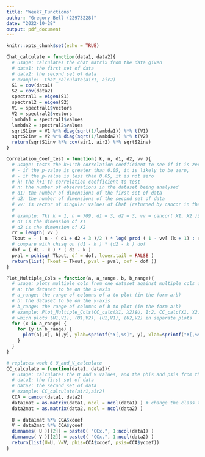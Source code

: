 ---
title: "Week7_Functions"
author: "Gregory Bell (22973228)"
date: "2022-10-28"
output: pdf_document
---

```{r setup, include=FALSE}
knitr::opts_chunk$set(echo = TRUE)
```

```{r}
Chat_calculate = function(data1, data2){
  # usage: calculates the chat matrix from the data given
  # data1: the first set of data
  # data2: the second set of data
  # example:  Chat_calculate(air1, air2)
  S1 = cov(data1)
  S2 = cov(data2)
  spectral1 = eigen(S1)
  spectral2 = eigen(S2)
  V1 = spectral1$vectors
  V2 = spectral2$vectors
  lambda1 = spectral1$values
  lambda2 = spectral2$values
  sqrtS1inv = V1 %*% diag(sqrt(1/lambda1)) %*% t(V1)
  sqrtS2inv = V2 %*% diag(sqrt(1/lambda2)) %*% t(V2)
  return(sqrtS1inv %*% cov(air1, air2) %*% sqrtS2inv)
}
```

```{r}
Correlation_Coef_test = function( k, n, d1, d2, vv ){
  # usage: tests the k+1'th correlation coefficient to see if it is zero or not
  # - if the p-value is greater than 0.05, it is likely to be zero,
  # - if the p-value is less than 0.05, it is not zero
  # k: the k+1'th correlation coefficient to test
  # n: the number of observations in the dataset being analysed
  # d1: the number of dimensions of the first set of data
  # d2: the number of dimensions of the second set of data
  # vv: is vector of singular values of Chat (returned by cancor in the component $cor)
  #
  # example: Tk( k = 1, n = 709, d1 = 3, d2 = 3, vv = cancor( X1, X2 )$cor)
  # d1 is the dimension of X1
  # d2 is the dimension of X2
  rr = length( vv )
  Tkout = - ( n - ( d1 + d2 + 3 )/2 ) * log( prod ( 1 - vv[ (k + 1) : rr ]^2 ) )
  # compare with chisq on (d1 - k ) * (d2 - k ) dof
  dof = ( d1 - k ) * ( d2 - k )
  pval = pchisq( Tkout, df = dof, lower.tail = FALSE )
  return(list( Tkout = Tkout, pval = pval, dof = dof ))
}
```

```{r}
Plot_Multiple_Cols = function(a, a_range, b, b_range){
  # usage: plots multiple cols from one dataset against multiple cols of another dataset
  # a: the dataset to be on the x-axis
  # a_range: the range of columns of a to plot (in the form a:b)
  # b: the dataset to be on the y-axis
  # b_range: the range of columns of b to plot (in the form a:b)
  # example: Plot_Multiple_Cols(CC_calc(X1, X2)$U, 1:2, CC_calc(X1, X2)$V, 1:2)
  # which plots (U1,V1), (U1,V2), (U2,V1), (U2,V2) in separate plots
  for (x in a_range) {
    for (y in b_range) {
      plot(a[,x], b[,y], ylab=sprintf("Y[,%s]", y), xlab=sprintf("X[,%s]", x))
    }
  }
}
```

```{r}
# replaces week 6 U_and_V_calculate
CC_calculate = function(data1, data2){
  # usage: calculates the U and V values, and the phis and psis from the data given
  # data1: the first set of data
  # data2: the second set of data
  # example: CC_calculate(air1,air2)
  CCA = cancor(data1, data2)
  data1mat = as.matrix(data1, ncol = ncol(data1) ) # change the class to matrix
  data2mat = as.matrix(data2, ncol = ncol(data2) )
  
  U = data1mat %*% CCA$xcoef
  V = data2mat %*% CCA$ycoef
  dimnames( U )[[2]] = paste0( "CCx.", 1:ncol(data1) )
  dimnames( V )[[2]] = paste0( "CCx.", 1:ncol(data2) )
  return(list(U=U, V=V, phis=CCA$xcoef, psis=CCA$ycoef))
}
```
